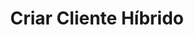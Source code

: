 ---
title: "Criar Cliente Híbrido"
api: "POST https://regis.app.byefive.com.br/rest/customers"
description: "Cria um novo cliente do tipo híbrido que atua tanto como marca quanto distribuidor"
---